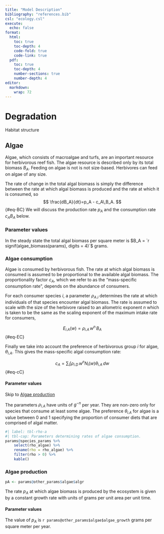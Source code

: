 ```yaml
---
title: "Model Description"
bibliography: "references.bib"
csl: "ecology.csl"
execute: 
  echo: false
format:
  html:
    toc: true
    toc-depth: 4
    code-fold: true
    code-link: true
  pdf:
    toc: true
    toc-depth: 4
    number-sections: true
    number-depth: 4
editor: 
  markdown: 
    wrap: 72
---
```

# Degradation

Habitat structure

## Algae

Algae, which consists of macroalgae and turfs, are an important resource
for herbivorous reef fish. The algae resource is described only by its total 
biomass $B_A$. Feeding on algae is not  is not size-based. Herbivores can
feed on algae of any size. 

The rate of change in the total algal biomass is simply the difference
between the rate at which algal biomass is produced and the rate at
which it is consumed, so $$
\frac{dB_A}{dt}=p_A - c_A\,B_A.
$$ {#eq-BC} We will discuss the production rate $p_A$ and the
consumption rate $c_AB_A$ below.

### Parameter values

In the steady state the total algal biomass per square meter is
$B_A = `r signif(algae_biomass(params), digits = 4)`$ grams.

### Algae consumption {#algae-consumption}

Algae is consumed by herbivorous fish. The rate at which algal biomass
is consumed is assumed to be proportional to the available algal
biomass. The proportionality factor $c_A$, which we refer to as the
"mass-specific consumption rate", depends on the abundance of consumers.

For each consumer species $i$, a parameter $\rho_{A.i}$ determines the
rate at which individuals of that species encounter algal biomass. The
rate is assumed to scale with the size of the herbivore raised to an
allometric exponent $n$ which is taken to be the same as the scaling
exponent of the maximum intake rate for consumers,

$$
E_{i.A}(w)=\rho_{i.A}\, w^n\,B_A
$$ {#eq-EC}

Finally we take into account the preference of herbivorous group $i$ for
algae, $\theta_{i.A}$. This gives the mass-specific algal consumption
rate:

$$
c_A = \sum_i\int\rho_{i.D}\, w^n N_i(w)\theta_{i.A}\,dw 
$$ {#eq-cC}

#### Parameter values

::: {.content-visible when-format="html"}
Skip to [Algae production]
:::

The parameters $\rho_{i.A}$ have units of $g^{-n}$ per year. They are
non-zero only for species that consume at least some algae. The
preference $\theta_{i.A}$ for algae is a value between 0 and 1
specifying the proportion of consumer diets that are comprised of 
algal matter.

```r
#| label: tbl-rho-a
#| tbl-cap: Parameters determining rates of algae consumption.
params@species_params %>%
    select(rho_algae) %>%
    rename(rho = rho_algae) %>%
    filter(rho > 0) %>%
    kable()
```

### Algae production

```r
pA <- params@other_params$algae$algr
```

The rate $p_A$ at which algae biomass is produced by the ecosystem is
given by a constant growth rate with units of grams per unit area per
unit time.

#### Parameter values

The value of $p_A$ is `r params@other_params$algae$algae_growth` grams per 
square meter per year.




